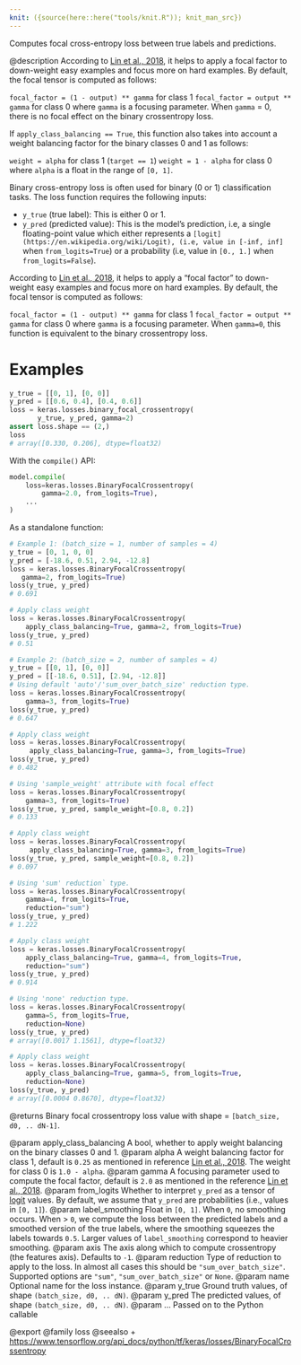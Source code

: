 ```yaml
---
knit: ({source(here::here("tools/knit.R")); knit_man_src})
---
```

Computes focal cross-entropy loss between true labels and predictions.

@description
According to [Lin et al., 2018](https://arxiv.org/pdf/1708.02002.pdf), it
helps to apply a focal factor to down-weight easy examples and focus more on
hard examples. By default, the focal tensor is computed as follows:

`focal_factor = (1 - output) ** gamma` for class 1
`focal_factor = output ** gamma` for class 0
where `gamma` is a focusing parameter. When `gamma` = 0, there is no focal
effect on the binary crossentropy loss.

If `apply_class_balancing == True`, this function also takes into account a
weight balancing factor for the binary classes 0 and 1 as follows:

`weight = alpha` for class 1 (`target == 1`)
`weight = 1 - alpha` for class 0
where `alpha` is a float in the range of `[0, 1]`.

Binary cross-entropy loss is often used for binary (0 or 1) classification
tasks. The loss function requires the following inputs:

- `y_true` (true label): This is either 0 or 1.
- `y_pred` (predicted value): This is the model's prediction, i.e, a single
    floating-point value which either represents a
    `[logit](https://en.wikipedia.org/wiki/Logit), (i.e, value in [-inf, inf]`
    when `from_logits=True`) or a probability (i.e, value in `[0., 1.]` when
    `from_logits=False`).

According to [Lin et al., 2018](https://arxiv.org/pdf/1708.02002.pdf), it
helps to apply a "focal factor" to down-weight easy examples and focus more
on hard examples. By default, the focal tensor is computed as follows:

`focal_factor = (1 - output) ** gamma` for class 1
`focal_factor = output ** gamma` for class 0
where `gamma` is a focusing parameter. When `gamma=0`, this function is
equivalent to the binary crossentropy loss.

# Examples
```python
y_true = [[0, 1], [0, 0]]
y_pred = [[0.6, 0.4], [0.4, 0.6]]
loss = keras.losses.binary_focal_crossentropy(
       y_true, y_pred, gamma=2)
assert loss.shape == (2,)
loss
# array([0.330, 0.206], dtype=float32)
```
With the `compile()` API:

```python
model.compile(
    loss=keras.losses.BinaryFocalCrossentropy(
        gamma=2.0, from_logits=True),
    ...
)
```

As a standalone function:

```python
# Example 1: (batch_size = 1, number of samples = 4)
y_true = [0, 1, 0, 0]
y_pred = [-18.6, 0.51, 2.94, -12.8]
loss = keras.losses.BinaryFocalCrossentropy(
   gamma=2, from_logits=True)
loss(y_true, y_pred)
# 0.691
```

```python
# Apply class weight
loss = keras.losses.BinaryFocalCrossentropy(
    apply_class_balancing=True, gamma=2, from_logits=True)
loss(y_true, y_pred)
# 0.51
```

```python
# Example 2: (batch_size = 2, number of samples = 4)
y_true = [[0, 1], [0, 0]]
y_pred = [[-18.6, 0.51], [2.94, -12.8]]
# Using default 'auto'/'sum_over_batch_size' reduction type.
loss = keras.losses.BinaryFocalCrossentropy(
    gamma=3, from_logits=True)
loss(y_true, y_pred)
# 0.647
```

```python
# Apply class weight
loss = keras.losses.BinaryFocalCrossentropy(
     apply_class_balancing=True, gamma=3, from_logits=True)
loss(y_true, y_pred)
# 0.482
```

```python
# Using 'sample_weight' attribute with focal effect
loss = keras.losses.BinaryFocalCrossentropy(
    gamma=3, from_logits=True)
loss(y_true, y_pred, sample_weight=[0.8, 0.2])
# 0.133
```

```python
# Apply class weight
loss = keras.losses.BinaryFocalCrossentropy(
     apply_class_balancing=True, gamma=3, from_logits=True)
loss(y_true, y_pred, sample_weight=[0.8, 0.2])
# 0.097
```

```python
# Using 'sum' reduction` type.
loss = keras.losses.BinaryFocalCrossentropy(
    gamma=4, from_logits=True,
    reduction="sum")
loss(y_true, y_pred)
# 1.222
```

```python
# Apply class weight
loss = keras.losses.BinaryFocalCrossentropy(
    apply_class_balancing=True, gamma=4, from_logits=True,
    reduction="sum")
loss(y_true, y_pred)
# 0.914
```

```python
# Using 'none' reduction type.
loss = keras.losses.BinaryFocalCrossentropy(
    gamma=5, from_logits=True,
    reduction=None)
loss(y_true, y_pred)
# array([0.0017 1.1561], dtype=float32)
```

```python
# Apply class weight
loss = keras.losses.BinaryFocalCrossentropy(
    apply_class_balancing=True, gamma=5, from_logits=True,
    reduction=None)
loss(y_true, y_pred)
# array([0.0004 0.8670], dtype=float32)
```

@returns
Binary focal crossentropy loss value
with shape = `[batch_size, d0, .. dN-1]`.

@param apply_class_balancing A bool, whether to apply weight balancing on the
    binary classes 0 and 1.
@param alpha A weight balancing factor for class 1, default is `0.25` as
    mentioned in reference [Lin et al., 2018](
    https://arxiv.org/pdf/1708.02002.pdf).  The weight for class 0 is
    `1.0 - alpha`.
@param gamma A focusing parameter used to compute the focal factor, default is
    `2.0` as mentioned in the reference
    [Lin et al., 2018](https://arxiv.org/pdf/1708.02002.pdf).
@param from_logits Whether to interpret `y_pred` as a tensor of
    [logit](https://en.wikipedia.org/wiki/Logit) values. By default, we
    assume that `y_pred` are probabilities (i.e., values in `[0, 1]`).
@param label_smoothing Float in `[0, 1]`. When `0`, no smoothing occurs.
    When > `0`, we compute the loss between the predicted labels
    and a smoothed version of the true labels, where the smoothing
    squeezes the labels towards `0.5`.
    Larger values of `label_smoothing` correspond to heavier smoothing.
@param axis The axis along which to compute crossentropy (the features axis).
    Defaults to `-1`.
@param reduction Type of reduction to apply to the loss. In almost all cases
    this should be `"sum_over_batch_size"`.
    Supported options are `"sum"`, `"sum_over_batch_size"` or `None`.
@param name Optional name for the loss instance.
@param y_true Ground truth values, of shape `(batch_size, d0, .. dN)`.
@param y_pred The predicted values, of shape `(batch_size, d0, .. dN)`.
@param ... Passed on to the Python callable

@export
@family loss
@seealso
+ <https://www.tensorflow.org/api_docs/python/tf/keras/losses/BinaryFocalCrossentropy>

